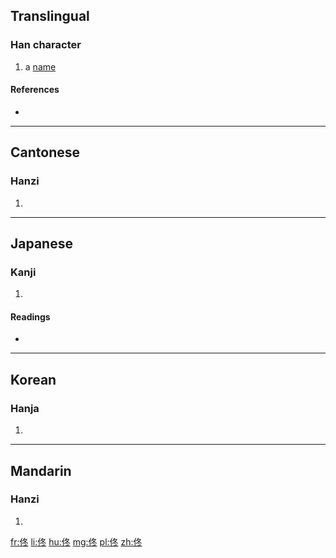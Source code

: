 ==Translingual==

===Han character===
{{Han char|rn=9|rad=人|as=05|sn=7|four=2723<sub>3</sub>|canj=人竹水卜 (OHEY)|ids=⿰[[亻]][[冬]]}}

# a [[name]]

====References====
* {{Han ref|kx=0099.120|dkj=00522|dj=0211.030|hdz=10137.070|uh=4F5F|ud=20319|bh=CA63|bd=51811}}

----

==Cantonese==

===Hanzi===
{{yue-hanzi|jyut=|y=tung4}}

# {{defn|lang=yue|sort=人05}}

----

==Japanese==

===Kanji===
{{ja-kanji|grade=|rs=人05}}

# {{defn|lang=ja|sort=人05}}

====Readings====
* {{ja-readings|on=[[とう]] (tō), [[ず]] (zu)|kun=}}

----

==Korean==

===Hanja===
{{ko-hanja|hangeul=퉁|rv=tung|mr=t'ung}}

# {{defn|lang=ko|sort=人05}}

----

==Mandarin==

===Hanzi===
{{cmn-hanzi|pin=[[tóng]] ([[tong2]])|wg=t'ung<sup>2</sup>}}

# {{defn|lang=cmn|sort=人05}}

[[fr:佟]]
[[li:佟]]
[[hu:佟]]
[[mg:佟]]
[[pl:佟]]
[[zh:佟]]